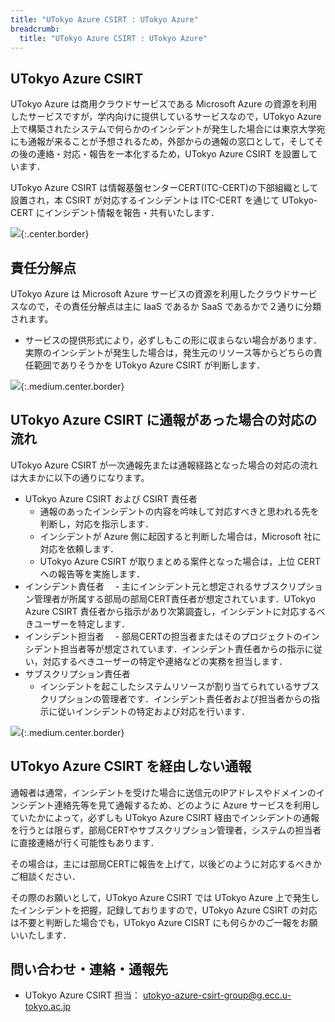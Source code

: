 ```yaml
---
title: "UTokyo Azure CSIRT : UTokyo Azure"
breadcrumb:
  title: "UTokyo Azure CSIRT : UTokyo Azure"
---
```


## UTokyo Azure CSIRT

UTokyo Azure は商用クラウドサービスである Microsoft Azure の資源を利用したサービスですが，学内向けに提供しているサービスなので，UTokyo Azure 上で構築されたシステムで何らかのインシデントが発生した場合には東京大学宛にも通報が来ることが予想されるため，外部からの通報の窓口として，そしてその後の連絡・対応・報告を一本化するため，UTokyo Azure CSIRT を設置しています．

UTokyo Azure CSIRT は情報基盤センターCERT(ITC-CERT)の下部組織として設置され，本 CSIRT が対応するインシデントは ITC-CERT を通じて UTokyo-CERT にインシデント情報を報告・共有いたします．

![](img/03_csirt3.png){:.center.border}

## 責任分解点

UTokyo Azure は Microsoft Azure サービスの資源を利用したクラウドサービスなので，その責任分解点は主に IaaS であるか SaaS であるかで２通りに分類されます。
- サービスの提供形式により，必ずしもこの形に収まらない場合があります．実際のインシデントが発生した場合は，発生元のリソース等からどちらの責任範囲でありそうかを UTokyo Azure CSIRT が判断します．

![](img/01_csirt1.png){:.medium.center.border}

## UTokyo Azure CSIRT に通報があった場合の対応の流れ

UTokyo Azure CSIRT が一次通報先または通報経路となった場合の対応の流れは大まかに以下の通りになります。

- UTokyo Azure CSIRT および CSIRT 責任者
  - 通報のあったインシデントの内容を吟味して対応すべきと思われる先を判断し，対応を指示します．
  - インシデントが Azure 側に起因すると判断した場合は，Microsoft 社に対応を依頼します．
  - UTokyo Azure CSIRT が取りまとめる案件となった場合は，上位 CERT への報告等を実施します．
- インシデント責任者
　- 主にインシデント元と想定されるサブスクリプション管理者が所属する部局の部局CERT責任者が想定されています．UTokyo Azure CSIRT 責任者から指示があり次第調査し，インシデントに対応するべきユーザーを特定します．
- インシデント担当者
　- 部局CERTの担当者またはそのプロジェクトのインシデント担当者等が想定されています．インシデント責任者からの指示に従い，対応するべきユーザーの特定や連絡などの実務を担当します．  
- サブスクリプション責任者
  - インシデントを起こしたシステムリソースが割り当てられているサブスクリプションの管理者です．インシデント責任者および担当者からの指示に従いインシデントの特定および対応を行います．

![](img/02_csirt2.png){:.medium.center.border}

## UTokyo Azure CSIRT を経由しない通報

通報者は通常，インシデントを受けた場合に送信元のIPアドレスやドメインのインシデント連絡先等を見て通報するため、どのように Azure サービスを利用していたかによって，必ずしも UTokyo Azure CSIRT 経由でインシデントの通報を行うとは限らず，部局CERTやサブスクリプション管理者，システムの担当者に直接連絡が行く可能性もあります．

その場合は，主には部局CERTに報告を上げて，以後どのように対応するべきかご相談ください．

その際のお願いとして，UTokyo Azure CSIRT では UTokyo Azure 上で発生したインシデントを把握，記録しておりますので，UTokyo Azure CSIRT の対応は不要と判断した場合でも，UTokyo Azure CISRT にも何らかのご一報をお願いいたします．

## 問い合わせ・連絡・通報先

- UTokyo Azure CSIRT 担当： utokyo-azure-csirt-group@g.ecc.u-tokyo.ac.jp
